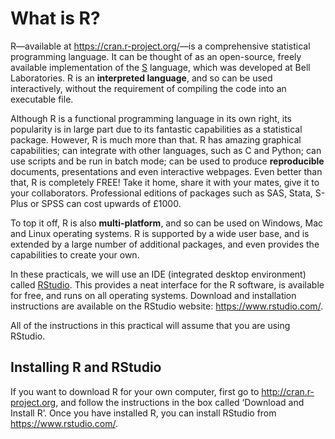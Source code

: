 # What is R? {#whatIsR}

R---available at [https://cran.r-project.org/](https://cran.r-project.org/)---is a comprehensive statistical programming language. It can be thought of as an open-source, freely available implementation of the [S](https://en.wikipedia.org/wiki/S_(programming_language)) language, which was developed at Bell Laboratories. R is an **interpreted language**, and so can be used interactively, without the requirement of compiling the code into an executable file. 

Although R is a functional programming language in its own right, its popularity is in large part due to its fantastic capabilities as a statistical package. However, R is much more than that. R has amazing graphical capabilities; can integrate with other languages, such as C and Python; can use scripts and be run in batch mode; can be used to produce **reproducible** documents, presentations and even interactive webpages. Even better than that, R is completely FREE! Take it home, share it with your mates, give it to your collaborators. Professional editions of packages such as SAS, Stata, S-Plus or SPSS can cost upwards of £1000. 

To top it off, R is also **multi-platform**, and so can be used on Windows, Mac and Linux operating systems. R is supported by a wide user base, and is extended by a large number of additional packages, and even provides the capabilities to create your own.

In these practicals, we will use an IDE (integrated desktop environment) called [RStudio](https://www.rstudio.com/). This provides a neat interface for the R software, is available for free, and runs on all operating systems. Download and installation instructions are available on the RStudio website: [https://www.rstudio.com/](https://www.rstudio.com/). 

All of the instructions in this practical will assume that you are using RStudio.

## Installing R and RStudio

If you want to download R for your own computer, first go to [http://cran.r-project.org](http://cran.r-project.org), and follow the instructions in the box called 'Download and Install R'. Once you have installed R, you can install RStudio from [https://www.rstudio.com/](https://www.rstudio.com/).
